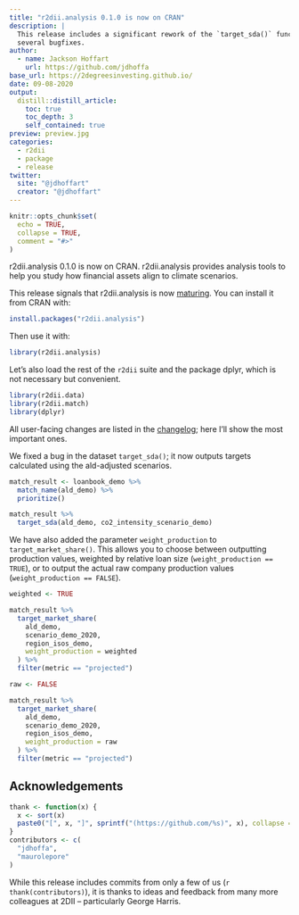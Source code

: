 ```yaml
---
title: "r2dii.analysis 0.1.0 is now on CRAN"
description: |
  This release includes a significant rework of the `target_sda()` function, and 
  several bugfixes. 
author:
  - name: Jackson Hoffart
    url: https://github.com/jdhoffa
base_url: https://2degreesinvesting.github.io/
date: 09-08-2020
output: 
  distill::distill_article:
    toc: true
    toc_depth: 3
    self_contained: true
preview: preview.jpg
categories:
  - r2dii
  - package
  - release
twitter:
  site: "@jdhoffart"
  creator: "@jdhoffart"
---
```


```r
knitr::opts_chunk$set(
  echo = TRUE,
  collapse = TRUE,
  comment = "#>"
)
```

r2dii.analysis 0.1.0 is now on CRAN. r2dii.analysis provides analysis tools to help you study how financial assets align to climate scenarios.

This release signals that r2dii.analysis is now [maturing](https://www.tidyverse.org/lifecycle/#maturing). You can install it from CRAN with:

```r
install.packages("r2dii.analysis")
```

Then use it with:

```r
library(r2dii.analysis)
```

Let's also load the rest of the `r2dii` suite and the package dplyr, which is not necessary but convenient.

```r
library(r2dii.data)
library(r2dii.match)
library(dplyr)
```

All user-facing changes are listed in the [changelog](https://2degreesinvesting.github.io/r2dii.analysis/news/index.html); here I'll show the most important ones.

We fixed a bug in the dataset `target_sda()`; it now outputs targets calculated using the ald-adjusted scenarios. 

```r
match_result <- loanbook_demo %>%
  match_name(ald_demo) %>%
  prioritize()
```

```r
match_result %>%
  target_sda(ald_demo, co2_intensity_scenario_demo)
```

We have also added the parameter `weight_production` to `target_market_share()`. This allows you to choose between outputting production values, weighted by relative loan size (`weight_production == TRUE`), or to output the actual raw company production values (`weight_production == FALSE`).

```r
weighted <- TRUE

match_result %>%
  target_market_share(
    ald_demo,
    scenario_demo_2020,
    region_isos_demo,
    weight_production = weighted
  ) %>%
  filter(metric == "projected")
```

```r
raw <- FALSE

match_result %>%
  target_market_share(
    ald_demo,
    scenario_demo_2020,
    region_isos_demo,
    weight_production = raw
  ) %>%
  filter(metric == "projected")
```

## Acknowledgements

```r
thank <- function(x) {
  x <- sort(x)
  paste0("[", x, "]", sprintf("(https://github.com/%s)", x), collapse = ", ")
}
contributors <- c(
  "jdhoffa",
  "maurolepore"
)
```

While this release includes commits from only a few of us (`r thank(contributors)`), it is thanks to ideas and feedback from many more colleagues at 2DII -- particularly George Harris.
